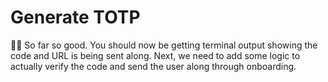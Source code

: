 # Generate TOTP

<EpicVideo url="https://www.epicweb.dev/workshops/authentication-strategies-and-implementation/verification/user-verification-workflow/solution" />

👨‍💼 So far so good. You should now be getting terminal output showing the code
and URL is being sent along. Next, we need to add some logic to actually verify
the code and send the user along through onboarding.

